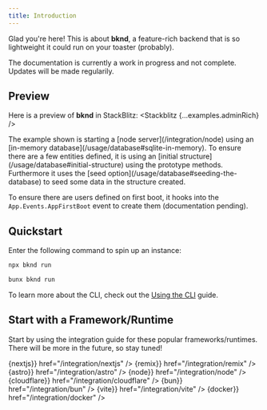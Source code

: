 ```yaml
---
title: Introduction
---
```



Glad you're here! This is about **bknd**, a feature-rich backend that is so lightweight it could
run on your toaster (probably).

<Note>
   The documentation is currently a work in progress and not complete. Updates will be made regularily.
</Note>

## Preview
Here is a preview of **bknd** in StackBlitz:
<Stackblitz {...examples.adminRich} />

<Accordion title="What's going on?" icon="lightbulb">
   The example shown is starting a [node server](/integration/node) using an [in-memory database](/usage/database#sqlite-in-memory). To ensure there are a few entities defined, it is using an [initial structure](/usage/database#initial-structure) using the prototype methods. Furthermore it uses the [seed option](/usage/database#seeding-the-database) to seed some data in the structure created.

   To ensure there are users defined on first boot, it hooks into the `App.Events.AppFirstBoot` event to create them (documentation pending).
</Accordion>

## Quickstart
Enter the following command to spin up an instance:
<CodeGroup>
   ```bash npm
   npx bknd run
   ```

   ```bash bun
   bunx bknd run
   ```
</CodeGroup>

To learn more about the CLI, check out the [Using the CLI](/usage/cli) guide.


## Start with a Framework/Runtime
Start by using the integration guide for these popular frameworks/runtimes. There will be more
in the future, so stay tuned!

<CardGroup cols={2}>
  <Card
    title="Next.js"
    icon={<div className="text-primary-light">{nextjs}</div>}
    href="/integration/nextjs"
  />
  <Card
    title="Remix"
    icon={<div className="text-primary-light">{remix}</div>}
    href="/integration/remix"
  />
   <Card
      title="Astro"
      icon={<div className="text-primary-light">{astro}</div>}
      href="/integration/astro"
   />
   <Card
      title="Node"
      icon={<div className="text-primary-light">{node}</div>}
      href="/integration/node"
   />
   <Card
      title="Cloudflare"
      icon={<div className="text-primary-light">{cloudflare}</div>}
      href="/integration/cloudflare"
   />
   <Card
      title="Bun"
      icon={<div className="text-primary-light">{bun}</div>}
      href="/integration/bun"
   />
   <Card
      title="Vite"
      icon={<div className="text-primary-light">{vite}</div>}
      href="/integration/vite"
   />
   <Card
      title="Docker"
      icon={<div className="text-primary-light">{docker}</div>}
      href="/integration/docker"
   />
</CardGroup>
